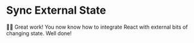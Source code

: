 # Sync External State

👨‍💼 Great work! You now know how to integrate React with external bits of
changing state. Well done!
